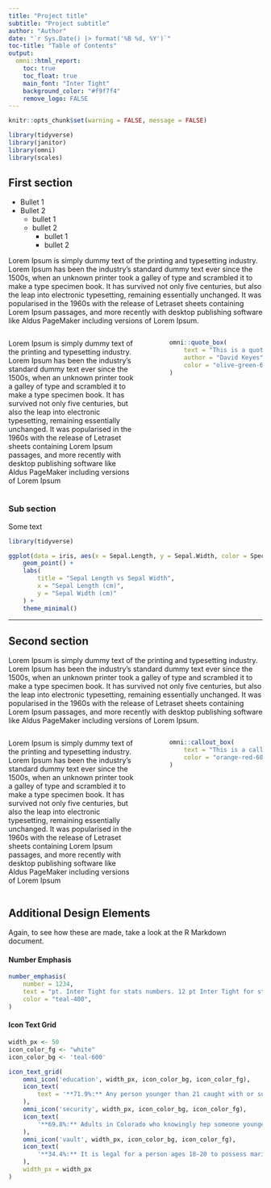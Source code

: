 ```yaml
---
title: "Project title"
subtitle: "Project subtitle"
author: "Author"
date: "`r Sys.Date() |> format('%B %d, %Y')`"
toc-title: "Table of Contents"
output:
  omni::html_report:
    toc: true
    toc_float: true
    main_font: "Inter Tight"
    background_color: "#f9f7f4"
    remove_logo: FALSE
---
```



```r
knitr::opts_chunk$set(warning = FALSE, message = FALSE)
```

```r
library(tidyverse)
library(janitor)
library(omni)
library(scales)
```


## First section

- Bullet 1
- Bullet 2
    - bullet 1
    - bullet 2
        - bullet 1
        - bullet 2


Lorem Ipsum is simply dummy text of the printing and typesetting industry. Lorem Ipsum has been the industry's standard dummy text ever since the 1500s, when an unknown printer took a galley of type and scrambled it to make a type specimen book. It has survived not only five centuries, but also the leap into electronic typesetting, remaining essentially unchanged. It was popularised in the 1960s with the release of Letraset sheets containing Lorem Ipsum passages, and more recently with desktop publishing software like Aldus PageMaker including versions of Lorem Ipsum.

:::: {.columns}

::: {.column width="55%"}
Lorem Ipsum is simply dummy text of the printing and typesetting industry. Lorem Ipsum has been the industry's standard dummy text ever since the 1500s, when an unknown printer took a galley of type and scrambled it to make a type specimen book. It has survived not only five centuries, but also the leap into electronic typesetting, remaining essentially unchanged. It was popularised in the 1960s with the release of Letraset sheets containing Lorem Ipsum passages, and more recently with desktop publishing software like Aldus PageMaker including versions of Lorem Ipsum 
:::

::: {.column width="5%"}
:::

::: {.column width="40%"}
```r
omni::quote_box(
    text = "This is a quote box. You can <highlight>change text color to highlight certain parts</highlight>, or just leave the text all white. Change the background color as desired to match the page.",
    author = "David Keyes",
    color = "olive-green-600"
)
```

:::

::::

### Sub section

Some text

```r
library(tidyverse)

ggplot(data = iris, aes(x = Sepal.Length, y = Sepal.Width, color = Species)) +
    geom_point() +
    labs(
        title = "Sepal Length vs Sepal Width",
        x = "Sepal Length (cm)",
        y = "Sepal Width (cm)"
    ) +
    theme_minimal()
```


<hr>

## Second section

Lorem Ipsum is simply dummy text of the printing and typesetting industry. Lorem Ipsum has been the industry's standard dummy text ever since the 1500s, when an unknown printer took a galley of type and scrambled it to make a type specimen book. It has survived not only five centuries, but also the leap into electronic typesetting, remaining essentially unchanged. It was popularised in the 1960s with the release of Letraset sheets containing Lorem Ipsum passages, and more recently with desktop publishing software like Aldus PageMaker including versions of Lorem Ipsum.

:::: {.columns}

::: {.column width="55%"}
Lorem Ipsum is simply dummy text of the printing and typesetting industry. Lorem Ipsum has been the industry's standard dummy text ever since the 1500s, when an unknown printer took a galley of type and scrambled it to make a type specimen book. It has survived not only five centuries, but also the leap into electronic typesetting, remaining essentially unchanged. It was popularised in the 1960s with the release of Letraset sheets containing Lorem Ipsum passages, and more recently with desktop publishing software like Aldus PageMaker including versions of Lorem Ipsum 
:::

::: {.column width="5%"}
:::


::: {.column width="40%"}

```r
omni::callout_box(
    text = "This is a callout box. You can <highlight>change text color to highlight certain parts</highlight>, or just leave the text all white. Change the background color as desired to match the page.",
    color = "orange-red-600"
)
```

:::

::::

## Additional Design Elements

Again, to see how these are made, take a look at the R Markdown document.

#### Number Emphasis

```r
number_emphasis(
    number = 1234,
    text = "pt. Inter Tight for stats numbers. 12 pt Inter Tight for stats content.",
    color = "teal-400",
)
```


#### Icon Text Grid

```r
width_px <- 50
icon_color_fg <- "white"
icon_color_bg <- 'teal-600'

icon_text_grid(
    omni_icon('education', width_px, icon_color_bg, icon_color_fg),
    icon_text(
        text = '**71.9%:** Any person younger than 21 caught with or suspected of consuming alcohol or marijuana is charged with Minor in Possession (MIP).'
    ),
    omni_icon('security', width_px, icon_color_bg, icon_color_fg),
    icon_text(
        '**69.8%:** Adults in Colorado who knowingly hep someone younger than 18 break the law - which includes providing minors with alcohol or drubgs - can be charged with a Class 4 felony.'
    ),
    omni_icon('vault', width_px, icon_color_bg, icon_color_fg),
    icon_text(
        '**34.4%:** It is legal for a person ages 18-20 to possess marijuana with a medical marijuana card.'
    ),
    width_px = width_px
)
```
